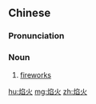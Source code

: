 ==Chinese==
{{zh-forms}}

===Pronunciation===
{{zh-pron
|m=yànhuǒ
|c=jim6 fo2
|mn=qz:iām-hér/tp,xm:iām-hé/kh,zz:iām-hóe
|cat=n
}}

===Noun===
{{zh-noun}}

# [[fireworks]]

[[hu:焰火]]
[[mg:焰火]]
[[zh:焰火]]